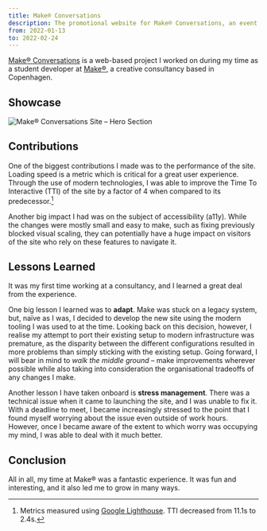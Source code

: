```yaml
---
title: Make® Conversations
description: The promotional website for Make® Conversations, an event organised by Danish creative consultancy Make®
from: 2022-01-13
to: 2022-02-24
---
```



[Make® Conversations](https://make.dk/conversations/) is a web-based project I worked on during my time as a student developer at [Make®](https://make.dk), a creative consultancy based in Copenhagen.

## Showcase

<Image src={hero} alt="Make® Conversations Site – Hero Section" />

## Contributions

One of the biggest contributions I made was to the performance of the site. Loading speed is a metric which is critical for a great user experience. Through the use of modern technologies, I was able to improve the Time To Interactive (TTI) of the site by a factor of 4 when compared to its predecessor.[^1]

Another big impact I had was on the subject of accessibility (a11y). While the changes were mostly small and easy to make, such as fixing previously blocked visual scaling, they can potentially have a huge impact on visitors of the site who rely on these features to navigate it.

## Lessons Learned

It was my first time working at a consultancy, and I learned a great deal from the experience.

One big lesson I learned was to **adapt**. Make was stuck on a legacy system, but, naïve as I was, I decided to develop the new site using the modern tooling I was used to at the time. Looking back on this decision, however, I realise my attempt to port their existing setup to modern infrastructure was premature, as the disparity between the different configurations resulted in more problems than simply sticking with the existing setup. Going forward, I will bear in mind to _walk the middle ground_ – make improvements wherever possible while also taking into consideration the organisational tradeoffs of any changes I make.

Another lesson I have taken onboard is **stress management**. There was a technical issue when it came to launching the site, and I was unable to fix it. With a deadline to meet, I became increasingly stressed to the point that I found myself worrying about the issue even outside of work hours. However, once I became aware of the extent to which worry was occupying my mind, I was able to deal with it much better.

## Conclusion

All in all, my time at Make® was a fantastic experience. It was fun and interesting, and it also led me to grow in many ways.

[^1]: Metrics measured using [Google Lighthouse](https://developers.google.com/web/tools/lighthouse/). TTI decreased from 11.1s to 2.4s.
